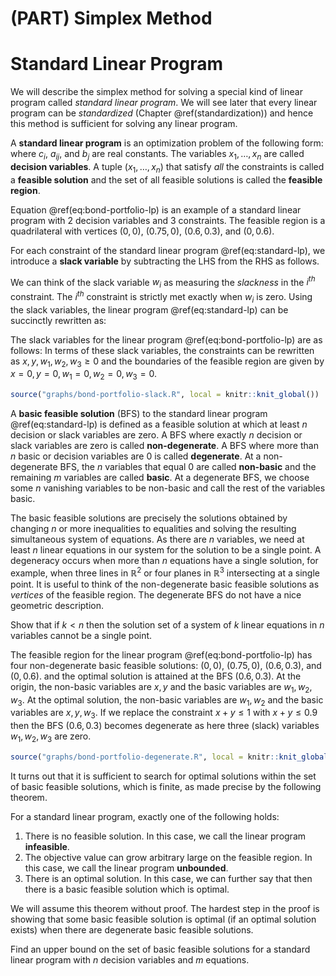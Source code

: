 # (PART) Simplex Method {-}

# Standard Linear Program

We will describe the simplex method for solving a special kind of linear program called *standard linear program*.
We will see later that every linear program can be *standardized* (Chapter \@ref(standardization)) and hence this method is sufficient for solving any linear program.

::: {.definition}
A **standard linear program** is an optimization problem of the following form:
\begin{equation}
  \begin{array}{lrrrrrrrrr}
    \mbox{maximize: } & c_0 & + & c_1 x_1 & + & \dots & + & c_n x_n & \\
    \mbox{subject to: } 
      & & & a_{11} x_1 & + & \dots & + & a_{1n} x_n & \leq & b_1 \\
      & & & a_{21} x_1 & + & \dots & + & a_{2n} x_n & \leq & b_2 \\
      & & & & & \vdots &  \\
      & & & a_{m1} x_1 & + & \dots & + & a_{mn} x_n & \leq & b_m \\
      & & & x_1, & x_2, & \dots &, & x_n & \geq & 0
  \end{array} 
  (\#eq:standard-lp)
\end{equation}
where $c_i$, $a_{ij}$, and $b_j$ are real constants. The variables $x_1, \dots, x_n$ are called **decision variables**. A tuple $(x_1, \dots, x_n)$ that satisfy *all* the constraints is called a **feasible solution** and the set of all feasible solutions is called the **feasible region**. 
:::

::: {.example}
Equation \@ref(eq:bond-portfolio-lp) is an example of a standard linear program with 2 decision variables and 3 constraints. The feasible region is a quadrilateral with vertices $(0,0)$, $(0.75, 0)$, $(0.6, 0.3)$, and $(0, 0.6)$. 
:::

::: {.definition}
For each constraint of the standard linear program \@ref(eq:standard-lp), we introduce a **slack variable** by subtracting the LHS from the RHS as follows.
\begin{equation}
  \begin{array}{lrrrrrrrrr}
      w_1 & = & b_1 & - & a_{11} x_1 & - & \dots & - & a_{1n} x_n \\
      w_2 & = & b_2 & - & a_{21} x_1 & - & \dots & - & a_{2n} x_n \\
      & & & & & \vdots &  \\
      w_m & = & b_m & - & a_{m1} x_1 & - & \dots & - & a_{mn} x_n 
  \end{array} 
  (\#eq:slack-variables-def)
\end{equation}
:::

We can think of the slack variable $w_i$ as measuring the *slackness* in the $i^{th}$ constraint. The $i^{th}$ constraint is strictly met exactly when $w_i$ is zero. Using the slack variables, the linear program \@ref(eq:standard-lp) can be succinctly rewritten as:
\begin{equation*}
  w_1, \dots, w_m, x_1, \dots, x_n \geq 0.
\end{equation*}

::: {.example}
The slack variables for the linear program \@ref(eq:bond-portfolio-lp) are as follows:
\begin{equation*}
  \begin{array}{rlllllll}
  w_1 & = & 3.6 & - & 3x & - & 6y \\
  w_2 & = & 1.5 & - & 2x & - & y \\
  w_3 & = & 1 & - & x & - & y.
  \end{array}
\end{equation*}
In terms of these slack variables, the constraints can be rewritten as $x, y, w_1, w_2, w_3 \ge 0$ and the boundaries of the feasible region are given by $x = 0, y = 0, w_1 = 0, w_2 = 0, w_3 = 0$.

```r

source("graphs/bond-portfolio-slack.R", local = knitr::knit_global())

```
:::

::: {.definition #degeneracy}
A **basic feasible solution** (BFS) to the standard linear program \@ref(eq:standard-lp) is defined as a feasible solution at which at least $n$ decision or slack variables are zero. A BFS where exactly $n$ decision or slack variables are zero is called **non-degenerate**. A BFS where more than $n$ basic or decision variables are 0 is called **degenerate**. At a non-degenerate BFS, the $n$ variables that equal 0 are called **non-basic** and the remaining $m$ variables are called **basic**.
At a degenerate BFS, we choose some $n$ vanishing variables to be non-basic and call the rest of the variables basic. 
:::

The basic feasible solutions are precisely the solutions obtained by changing $n$ or more inequalities to equalities and solving the resulting simultaneous system of equations. As there are $n$ variables, we need at least $n$ linear equations in our system for the solution to be a single point. A degeneracy occurs when more than $n$ equations have a single solution, for example, when three lines in $\mathbb{R}^2$ or four planes in $\mathbb{R}^3$ intersecting at a single point.
It is useful to think of the non-degenerate basic feasible solutions as *vertices* of the feasible region.
The degenerate BFS do not have a nice geometric description.

::: {.exercise}
Show that if $k < n$ then the solution set of a system of $k$ linear equations in $n$ variables cannot be a single point.
:::

::: {.example}
The feasible region for the linear program \@ref(eq:bond-portfolio-lp) has four non-degenerate basic feasible solutions: $(0,0)$, $(0.75, 0)$, $(0.6, 0.3)$, and $(0, 0.6)$. and the optimal solution is attained at the BFS $(0.6, 0.3)$. At the origin, the non-basic variables are $x, y$ and the basic variables are $w_1, w_2, w_3$. At the optimal solution, the non-basic variables are $w_1, w_2$ and the basic variables are $x, y, w_3$. If we replace the constraint $x + y \le 1$ with $x + y \le 0.9$ then the BFS $(0.6, 0.3)$ becomes degenerate as here three (slack) variables $w_1, w_2, w_3$ are zero.

```r

source("graphs/bond-portfolio-degenerate.R", local = knitr::knit_global())

```
:::

It turns out that it is sufficient to search for optimal solutions within the set of basic feasible solutions, which is finite, as made precise by the following theorem.

::: {.theorem #fundamental-theorem-lp name="Fundamental theorem of linear programming"}
For a standard linear program, exactly one of the following holds:

1. There is no feasible solution. In this case, we call the linear program **infeasible**.
2. The objective value can grow arbitrary large on the feasible region. In this case, we call the linear program **unbounded**.
3. There is an optimal solution. In this case, we can further say that then there is a basic feasible solution which is optimal. 
:::

We will assume this theorem without proof.
The hardest step in the proof is showing that some basic feasible solution is optimal (if an optimal solution exists) when there are degenerate basic feasible solutions.

::: {.exercise}
Find an upper bound on the set of basic feasible solutions for a standard linear program with $n$ decision variables and $m$ equations.
:::
